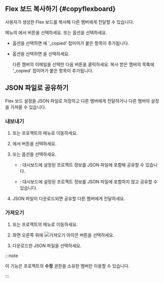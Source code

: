 ## Flex 보드 복사하기 {#copyflexboard}

사용자가 생성한 Flex 보드를 복사해 다른 멤버에게 전달할 수 있습니다.

<Cmdname sid="integratedFlexboard" className="uitext" /> 메뉴의 <Cmdname sid="dashboard_list" className="uitext" />에서 <LinkImage img="ico-copy.svg" className="ico" desc="복사 아이콘" /> 버튼을 선택하세요. <Cmdname sid="copy_to_me" className="uitext" /> 또는 <Cmdname sid="copy_to_others" className="uitext" /> 옵션을 선택하세요.

* <Cmdname sid="copy_to_me" className="uitext" /> 옵션을 선택하면 <Cmdname sid="dashboard_list" className="uitext" />에 '_copied' 접미어가 붙은 항목이 추가됩니다.

* <Cmdname sid="copy_to_others" className="uitext" /> 옵션을 선택하면 <LinkImage img="ico-add.svg" className="ico" /> <Cmdname sid="account" className="uitext" />을 선택하세요. 

  <ImgLang img='flexboard-copy2others.png' desc='다른 사람에게 복사' />

  다른 멤버의 이메일을 선택한 다음 <Cmdname sid="copy_dashboard" className="uitext" /> 버튼을 클릭하세요. 복사 받은 멤버의 <Cmdname sid="dashboard_list" className="uitext" /> 목록에 '_copied' 접미어가 붙은 항목이 추가됩니다.


## JSON 파일로 공유하기

Flex 보드 설정을 JSON 파일로 저장하고 다른 멤버에게 전달하거나 다른 멤버의 설정을 가져올 수 있습니다.

### 내보내기

1. <Cmdname sid="integratedFlexboard" className="uitext" /> 또는 프로젝트의 <Cmdname sid="flexboard" className="uitext" /> 메뉴로 이동하세요.

1. <Cmdname sid="dashboard_list" className="uitext" />에서 <LinkImage img="ico-export.svg" desc="내보내기 아이콘" className="ico" /> 버튼을 선택하세요.

1. <Cmdname sid="BTN07940" className="uitext" /> 또는 <Cmdname sid="BTN07941" className="uitext" /> 옵션을 선택하세요.

    * <Cmdname sid="BTN07940" className="uitext" />: 대시보드에 설정된 프로젝트 정보를 JSON 파일에 포함해 공유할 수 있습니다.

    * <Cmdname sid="BTN07941" className="uitext" />: 대시보드에 설정된 프로젝트 정보를 JSON 파일에 포함하지 않고 공유할 수 있습니다.

1. JSON 파일이 다운로드되면 공유할 다른 멤버에게 전달하세요.

### 가져오기

1. <Cmdname sid="integratedFlexboard" className="uitext" /> 또는 프로젝트의 <Cmdname sid="flexboard" className="uitext" /> 메뉴로 이동하세요.

1. 화면 오른쪽 위에 ![가져오기 아이콘](/img/ico-import.svg) <Cmdname sid="import" className="uitext" /> 버튼을 선택하세요.

1. 다운로드한 JSON 파일을 선택하세요.

:::note

이 기능은 프로젝트의 **수정** 권한을 소유한 멤버만 이용할 수 있습니다.

:::